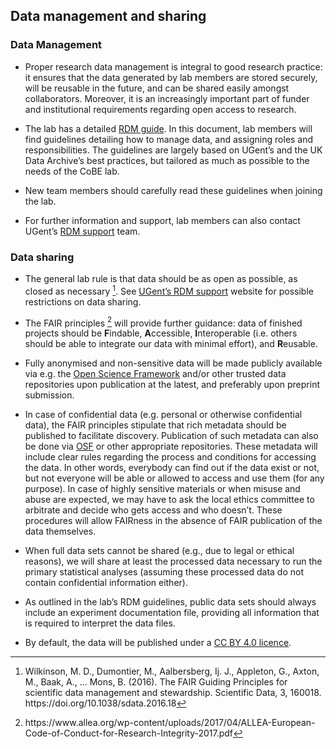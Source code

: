 ## Data management and sharing

### Data Management

- Proper research data management is integral to good research practice: it ensures that the data generated by lab members are stored securely, will be reusable in the future, and can be shared easily amongst collaborators. Moreover, it is an increasingly important part of funder and institutional requirements regarding open access to research.

- The lab has a detailed [RDM guide](https://github.com/cobe-lab/Data-management-guidelines). In this document, lab members will find guidelines detailing how to manage data, and assigning roles and responsibilities. The guidelines are largely based on UGent's and the UK Data Archive's best practices, but tailored as much as possible to the needs of the CoBE lab.

- New team members should carefully read these guidelines when joining the lab. 

- For further information and support, lab members can also contact UGent's [RDM support](https://www.ugent.be/en/research/datamanagement) team. 



### Data sharing

- The general lab rule is that data should be as open as possible, as closed as necessary [^6]. See [UGent's RDM support](https://www.ugent.be/en/research/datamanagement/after-research/sharing.htm) website for possible restrictions on data sharing.  

- The FAIR principles [^7] will provide further guidance: data of finished projects should be **F**indable, **A**ccessible, **I**nteroperable (i.e. others should be able to integrate our data with minimal effort), and **R**eusable. 

- Fully anonymised and non-sensitive data will be made publicly available via e.g. the [Open Science Framework](osf.io) and/or other trusted data repositories upon publication at the latest, and preferably upon preprint submission.

- In case of confidential data (e.g. personal or otherwise confidential data), the FAIR principles stipulate that rich metadata should be published to facilitate discovery. Publication of such metadata can also be done via [OSF](osf.io) or other appropriate repositories. These metadata will include clear rules regarding the process and conditions for accessing the data. In other words, everybody can find out if the data exist or not, but not everyone will be able or allowed to access and use them (for any purpose). In case of highly sensitive materials or when misuse and abuse are expected, we may have to ask the local ethics committee to arbitrate and decide who gets access and who doesn’t. These procedures will allow FAIRness in the absence of FAIR publication of the data themselves.

- When full data sets cannot be shared (e.g., due to legal or ethical reasons), we will share at least the processed data necessary to run the primary statistical analyses (assuming these processed data do not contain confidential information either).

- As outlined in the lab's RDM guidelines, public data sets should always include an experiment documentation file, providing all information that is required to interpret the data files. 

- By default, the data will be published under a [CC BY 4.0 licence](https://creativecommons.org/licenses/by/4.0/).


[^6]: Wilkinson, M. D., Dumontier, M., Aalbersberg, Ij. J., Appleton, G., Axton, M., Baak, A., … Mons, B. (2016). The FAIR Guiding Principles for scientific data management and stewardship. Scientific Data, 3, 160018. https://doi.org/10.1038/sdata.2016.18
[^7]: https://www.allea.org/wp-content/uploads/2017/04/ALLEA-European-Code-of-Conduct-for-Research-Integrity-2017.pdf

